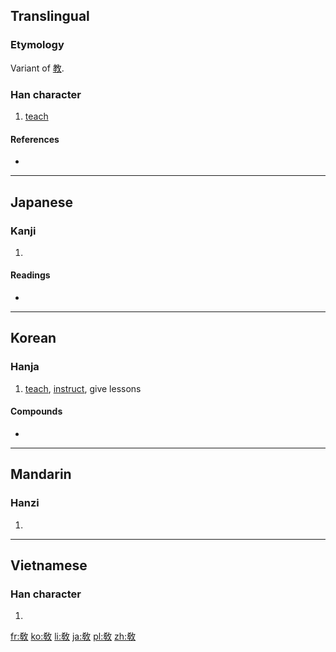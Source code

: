 {{also|教}}
==Translingual==
===Etymology===
Variant of [[教]].

===Han character===
{{Han char|rn=66|rad=攴|as=07|sn=11|four=|canj=大木人大 (KDOK)}}

# [[teach]]

====References====
* {{Han ref|kx=0470.380|dkj=13212|dj=0821.200|hdz=21463.040|uh=654E|ud=25934}}

----

==Japanese==

===Kanji===
{{ja-kanji|grade=|rs=攴07}}

# {{defn|lang=ja|sort=攴07}}

====Readings====
* {{ja-readings|on=[[きょう]] (kyō), [[こう]] (kō)|kun=[[おしえる]] (oshieru), [[おしえ]] (oshie)}}

----

==Korean==

===Hanja===
{{ko-hanja|hangeul=교|rv=gyo|mr=kyo|y=kyo|eumhun=가르치다|ehrv=gareuchida|ehmr=karŭch'ida|ehy=karuchita}}

# [[teach]], [[instruct]], give lessons

====Compounds====
* {{l|ko|佛敎|tr=[[불교]], bulgyo}}

----

==Mandarin==

===Hanzi===
{{cmn-hanzi|pin=[[jiào]] ([[jiao4]])|wg=chiao<sup>4</sup>}}

# {{defn|lang=cmn|sort=攴07}}

----

==Vietnamese==

===Han character===
{{vi-hantu|[[dáo]], [[dạy]], [[giáo]]|rs=攴07}}

# {{defn|lang=vi|sort=攴07}}

[[fr:敎]]
[[ko:敎]]
[[li:敎]]
[[ja:敎]]
[[pl:敎]]
[[zh:敎]]
